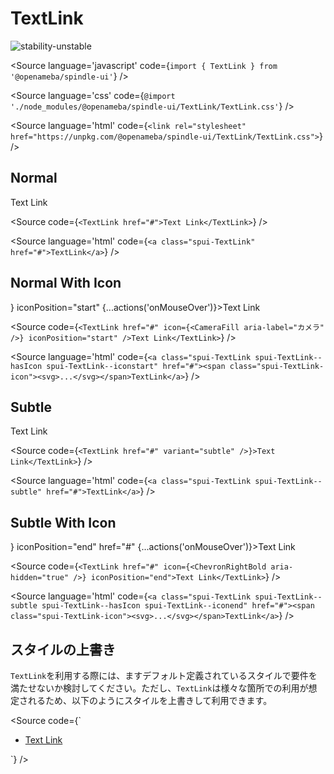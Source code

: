 
# TextLink

<Meta title="TextLink" component={TextLink} />

![stability-unstable](https://img.shields.io/badge/stability-unstable-yellow.svg)

<Source
  language='javascript'
  code={`import { TextLink } from '@openameba/spindle-ui'`}
/>

<Source
  language='css'
  code={`@import './node_modules/@openameba/spindle-ui/TextLink/TextLink.css'`}
/>

<Source
  language='html'
  code={`<link rel="stylesheet" href="https://unpkg.com/@openameba/spindle-ui/TextLink/TextLink.css">`}
/>

## Normal

<Preview withSource="open">
  <Story name="Normal">
    <TextLink href="#" {...actions('onMouseOver')}>Text Link</TextLink>
  </Story>
</Preview>

<Source
  code={`
<TextLink href="#">Text Link</TextLink>
  `}
/>

<Source
  language='html'
  code={`
<a class="spui-TextLink" href="#">TextLink</a>
  `}
/>

## Normal With Icon

<Preview withSource="open">
  <Story name="NormalWithIcon">
    <TextLink href="#" icon={<CameraFill aria-label="カメラ" />} iconPosition="start" {...actions('onMouseOver')}>Text Link</TextLink>
  </Story>
</Preview>

<Source
  code={`
<TextLink href="#" icon={<CameraFill aria-label="カメラ" />} iconPosition="start" />Text Link</TextLink>
  `}
/>

<Source
  language='html'
  code={`
<a class="spui-TextLink spui-TextLink--hasIcon spui-TextLink--iconstart" href="#"><span class="spui-TextLink-icon"><svg>...</svg></span>TextLink</a>
  `}
/>

## Subtle

<Preview withSource="open">
  <Story name="Subtle">
    <TextLink variant="subtle" href="#" {...actions('onMouseOver')}>Text Link</TextLink>
  </Story>
</Preview>

<Source
  code={`
<TextLink href="#" variant="subtle" />}>Text Link</TextLink>
  `}
/>

<Source
  language='html'
  code={`
<a class="spui-TextLink spui-TextLink--subtle" href="#">TextLink</a>
  `}
/>

## Subtle With Icon

<Preview withSource="open">
  <Story name="SubtleWithIcon">
    <TextLink variant="subtle" icon={<ChevronRightBold aria-hidden="true" />} iconPosition="end" href="#" {...actions('onMouseOver')}>Text Link</TextLink>
  </Story>
</Preview>

<Source
  code={`
<TextLink href="#" icon={<ChevronRightBold aria-hidden="true" />} iconPosition="end">Text Link</TextLink>
  `}
/>

<Source
  language='html'
  code={`
<a class="spui-TextLink spui-TextLink--subtle spui-TextLink--hasIcon spui-TextLink--iconend" href="#"><span class="spui-TextLink-icon"><svg>...</svg></span>TextLink</a>
  `}
/>

## スタイルの上書き
`TextLink`を利用する際には、ますデフォルト定義されているスタイルで要件を満たせないか検討してください。ただし、`TextLink`は様々な箇所での利用が想定されるため、以下のようにスタイルを上書きして利用できます。

<Source
  code={`
<style>
  .container {
    --TextLink-color: var(--color-text-medium-emphasis);
    --TextLink-icon-color: var(--color-object-medium-emphasis);
    --TextLink-fontWeight: normal;
  }
</style>
<div class="container">
<ul>
  <li><a class="spui-TextLink" href="#">Text Link</a></li>
</ul>
</div>
  `}
/>
